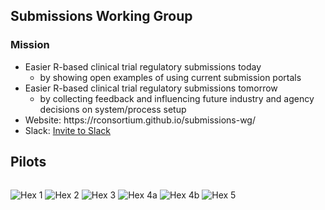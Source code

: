 ## Submissions Working Group

### Mission

* Easier R-based clinical trial regulatory submissions today
    * by showing open examples of using current submission portals
* Easier R-based clinical trial regulatory submissions tomorrow
    * by collecting feedback and influencing future industry and agency decisions on system/process setup


* Website: https://rconsortium.github.io/submissions-wg/
* Slack: [Invite to Slack](https://join.slack.com/t/rconsortium/shared_invite/zt-3d9lsem69-M0JPhUsMsmkSCXHVQy9Lqw)


## Pilots

<div style="display: flex; justify-content: space-between; align-items: center;"> 
<img src="images/pilot1.png" alt="Hex 1" style="max-width: 18%; height: auto;"> 
<img src="images/pilot2.png" alt="Hex 2" style="max-width: 18%; height: auto;"> 
<img src="images/pilot3.png" alt="Hex 3" style="max-width: 18%; height: auto;"> 
<img src="images/pilot4a.png" alt="Hex 4a" style="max-width: 18%; height: auto;"> 
<img src="images/pilot4b.png" alt="Hex 4b" style="max-width: 20%; height: auto;">
<img src="images/pilot5.png" alt="Hex 5" style="max-width: 18%; height: auto;">
</div>
